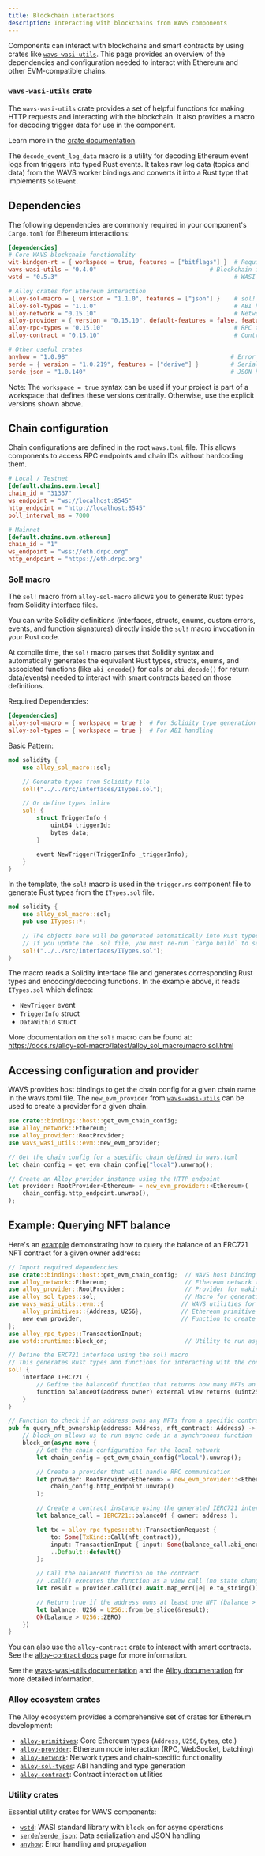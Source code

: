 ```yaml
---
title: Blockchain interactions
description: Interacting with blockchains from WAVS components
---
```

<!--docsignore
docsignore-->

Components can interact with blockchains and smart contracts by using crates like [`wavs-wasi-utils`](https://docs.rs/wavs-wasi-utils/latest/wavs_wasi_utils/). This page provides an overview of the dependencies and configuration needed to interact with Ethereum and other EVM-compatible chains.

### `wavs-wasi-utils` crate

The `wavs-wasi-utils` crate provides a set of helpful functions for making HTTP requests and interacting with the blockchain. It also provides a macro for decoding trigger data for use in the component.

Learn more in the [crate documentation](https://docs.rs/wavs-wasi-utils/latest/wavs_wasi_utils/index.html).

The `decode_event_log_data` macro is a utility for decoding Ethereum event logs from triggers into typed Rust events. It takes raw log data (topics and data) from the WAVS worker bindings and converts it into a Rust type that implements `SolEvent`.

## Dependencies

The following dependencies are commonly required in your component's `Cargo.toml` for Ethereum interactions:

```toml
[dependencies]
# Core WAVS blockchain functionality
wit-bindgen-rt = { workspace = true, features = ["bitflags"] }  # Required for WASI bindings
wavs-wasi-utils = "0.4.0"                                # Blockchain interaction utilities
wstd = "0.5.3"                                                  # WASI standard library

# Alloy crates for Ethereum interaction
alloy-sol-macro = { version = "1.1.0", features = ["json"] }    # sol! macro for interfaces
alloy-sol-types = "1.1.0"                                       # ABI handling & type generation
alloy-network = "0.15.10"                                       # Network trait and Ethereum network type
alloy-provider = { version = "0.15.10", default-features = false, features = ["rpc-api"] }  # RPC provider
alloy-rpc-types = "0.15.10"                                     # RPC type definitions
alloy-contract = "0.15.10"                                      # Contract interaction utilities

# Other useful crates
anyhow = "1.0.98"                                              # Error handling
serde = { version = "1.0.219", features = ["derive"] }         # Serialization/deserialization
serde_json = "1.0.140"                                         # JSON handling
```

Note: The `workspace = true` syntax can be used if your project is part of a workspace that defines these versions centrally. Otherwise, use the explicit versions shown above.

## Chain configuration

Chain configurations are defined in the root `wavs.toml` file. This allows components to access RPC endpoints and chain IDs without hardcoding them.

```toml wavs.toml
# Local / Testnet
[default.chains.evm.local]
chain_id = "31337"
ws_endpoint = "ws://localhost:8545"
http_endpoint = "http://localhost:8545"
poll_interval_ms = 7000

# Mainnet
[default.chains.evm.ethereum]
chain_id = "1"
ws_endpoint = "wss://eth.drpc.org"
http_endpoint = "https://eth.drpc.org"
```

### Sol! macro

The `sol!` macro from `alloy-sol-macro` allows you to generate Rust types from Solidity interface files.

You can write Solidity definitions (interfaces, structs, enums, custom errors, events, and function signatures) directly inside the `sol!` macro invocation in your Rust code.

At compile time, the `sol!` macro parses that Solidity syntax and automatically generates the equivalent Rust types, structs, enums, and associated functions (like `abi_encode()` for calls or `abi_decode()` for return data/events) needed to interact with smart contracts based on those definitions.

Required Dependencies:

```toml
[dependencies]
alloy-sol-macro = { workspace = true }  # For Solidity type generation
alloy-sol-types = { workspace = true }  # For ABI handling
```

Basic Pattern:

```rust
mod solidity {
    use alloy_sol_macro::sol;

    // Generate types from Solidity file
    sol!("../../src/interfaces/ITypes.sol");

    // Or define types inline
    sol! {
        struct TriggerInfo {
            uint64 triggerId;
            bytes data;
        }

        event NewTrigger(TriggerInfo _triggerInfo);
    }
}
```

In the template, the `sol!` macro is used in the `trigger.rs` component file to generate Rust types from the `ITypes.sol` file.

```rust trigger.rs
mod solidity {
    use alloy_sol_macro::sol;
    pub use ITypes::*;

    // The objects here will be generated automatically into Rust types.
    // If you update the .sol file, you must re-run `cargo build` to see the changes.
    sol!("../../src/interfaces/ITypes.sol");
}
```

The macro reads a Solidity interface file and generates corresponding Rust types and encoding/decoding functions. In the example above, it reads `ITypes.sol` which defines:
- `NewTrigger` event
- `TriggerInfo` struct
- `DataWithId` struct

More documentation on the `sol!` macro can be found at: https://docs.rs/alloy-sol-macro/latest/alloy_sol_macro/macro.sol.html


## Accessing configuration and provider

WAVS provides host bindings to get the chain config for a given chain name in the wavs.toml file. The `new_evm_provider` from [`wavs-wasi-utils`](https://docs.rs/wavs-wasi-utils/latest/wavs_wasi_utils/evm/fn.new_evm_provider.html) can be used to create a provider for a given chain.

```rust lib.rs
use crate::bindings::host::get_evm_chain_config;
use alloy_network::Ethereum;
use alloy_provider::RootProvider;
use wavs_wasi_utils::evm::new_evm_provider;

// Get the chain config for a specific chain defined in wavs.toml
let chain_config = get_evm_chain_config("local").unwrap();

// Create an Alloy provider instance using the HTTP endpoint
let provider: RootProvider<Ethereum> = new_evm_provider::<Ethereum>(
    chain_config.http_endpoint.unwrap(),
);
```

## Example: Querying NFT balance

Here's an [example](https://github.com/Lay3rLabs/wavs-art/blob/main/components/autonomous-artist/src/evm.rs) demonstrating how to query the balance of an ERC721 NFT contract for a given owner address:

```rust lib.rs
// Import required dependencies
use crate::bindings::host::get_evm_chain_config;  // WAVS host binding to get chain configuration
use alloy_network::Ethereum;                      // Ethereum network type
use alloy_provider::RootProvider;                 // Provider for making RPC calls
use alloy_sol_types::sol;                         // Macro for generating Solidity bindings
use wavs_wasi_utils::evm::{                      // WAVS utilities for EVM interaction
    alloy_primitives::{Address, U256},           // Ethereum primitive types
    new_evm_provider,                            // Function to create EVM provider
};
use alloy_rpc_types::TransactionInput;
use wstd::runtime::block_on;                      // Utility to run async code in sync context

// Define the ERC721 interface using the sol! macro
// This generates Rust types and functions for interacting with the contract
sol! {
    interface IERC721 {
        // Define the balanceOf function that returns how many NFTs an address owns
        function balanceOf(address owner) external view returns (uint256);
    }
}

// Function to check if an address owns any NFTs from a specific contract
pub fn query_nft_ownership(address: Address, nft_contract: Address) -> Result<bool, String> {
    // block_on allows us to run async code in a synchronous function
    block_on(async move {
        // Get the chain configuration for the local network
        let chain_config = get_evm_chain_config("local").unwrap();

        // Create a provider that will handle RPC communication
        let provider: RootProvider<Ethereum> = new_evm_provider::<Ethereum>(
            chain_config.http_endpoint.unwrap()
        );

        // Create a contract instance using the generated IERC721 interface
        let balance_call = IERC721::balanceOf { owner: address };

        let tx = alloy_rpc_types::eth::TransactionRequest {
            to: Some(TxKind::Call(nft_contract)),
            input: TransactionInput { input: Some(balance_call.abi_encode().into()), data: None },
            ..Default::default()
        };

        // Call the balanceOf function on the contract
        // .call() executes the function as a view call (no state changes)
        let result = provider.call(tx).await.map_err(|e| e.to_string())?;

        // Return true if the address owns at least one NFT (balance > 0)
        let balance: U256 = U256::from_be_slice(&result);
        Ok(balance > U256::ZERO)
    })
}
```

You can also use the `alloy-contract` crate to interact with smart contracts. See the [alloy-contract docs](https://crates.io/crates/alloy-contract) page for more information.

See the [wavs-wasi-utils documentation](https://docs.rs/wavs-wasi-utils/latest/wavs_wasi_utils/) and the [Alloy documentation](https://docs.rs/alloy/latest/alloy/) for more detailed information.


### Alloy ecosystem crates

The Alloy ecosystem provides a comprehensive set of crates for Ethereum development:

- [`alloy-primitives`](https://docs.rs/alloy-primitives/latest/alloy_primitives/): Core Ethereum types (`Address`, `U256`, `Bytes`, etc.)
- [`alloy-provider`](https://docs.rs/alloy-provider/latest/alloy_provider/): Ethereum node interaction (RPC, WebSocket, batching)
- [`alloy-network`](https://docs.rs/alloy-network/latest/alloy_network/): Network types and chain-specific functionality
- [`alloy-sol-types`](https://docs.rs/alloy-sol-types/latest/alloy_sol_types/): ABI handling and type generation
- [`alloy-contract`](https://docs.rs/alloy-contract/latest/alloy_contract/): Contract interaction utilities

### Utility crates

Essential utility crates for WAVS components:

- [`wstd`](https://docs.rs/wstd/latest/wstd/): WASI standard library with `block_on` for async operations
- [`serde`](https://docs.rs/serde/latest/serde/)/[`serde_json`](https://docs.rs/serde_json/latest/serde_json/): Data serialization and JSON handling
- [`anyhow`](https://docs.rs/anyhow/latest/anyhow/): Error handling and propagation
